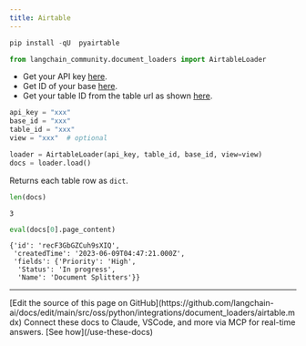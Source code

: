 ```yaml
---
title: Airtable
---
```


```python
pip install -qU  pyairtable
```

```python
from langchain_community.document_loaders import AirtableLoader
```

* Get your API key [here](https://support.airtable.com/docs/creating-and-using-api-keys-and-access-tokens).
* Get ID of your base [here](https://airtable.com/developers/web/api/introduction).
* Get your table ID from the table url as shown [here](https://www.highviewapps.com/kb/where-can-i-find-the-airtable-base-id-and-table-id/#:~:text=Both%20the%20Airtable%20Base%20ID,URL%20that%20begins%20with%20tbl).

```python
api_key = "xxx"
base_id = "xxx"
table_id = "xxx"
view = "xxx"  # optional
```

```python
loader = AirtableLoader(api_key, table_id, base_id, view=view)
docs = loader.load()
```

Returns each table row as `dict`.

```python
len(docs)
```

```output
3
```

```python
eval(docs[0].page_content)
```

```output
{'id': 'recF3GbGZCuh9sXIQ',
 'createdTime': '2023-06-09T04:47:21.000Z',
 'fields': {'Priority': 'High',
  'Status': 'In progress',
  'Name': 'Document Splitters'}}
```

---

<Callout icon="pen-to-square" iconType="regular">
    [Edit the source of this page on GitHub](https://github.com/langchain-ai/docs/edit/main/src/oss/python/integrations/document_loaders/airtable.mdx)
</Callout>
<Tip icon="terminal" iconType="regular">
    Connect these docs to Claude, VSCode, and more via MCP for    real-time answers. [See how](/use-these-docs)
</Tip>
